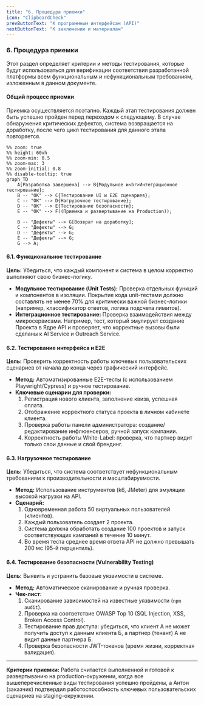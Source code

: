 ```yaml
---
title: "6. Процедура приемки"
icon: "ClipboardCheck"
prevButtonText: "К программным интерфейсам (API)"
nextButtonText: "К заключению и материалам"
---
```


### 6. Процедура приемки
Этот раздел определяет критерии и методы тестирования, которые будут использоваться для верификации соответствия разработанной платформы всем функциональным и нефункциональным требованиям, изложенным в данном документе.

#### Общий процесс приемки
Приемка осуществляется поэтапно. Каждый этап тестирования должен быть успешно пройден перед переходом к следующему. В случае обнаружения критических дефектов, система возвращается на доработку, после чего цикл тестирования для данного этапа повторяется.


```mermaid
%% zoom: true
%% height: 60vh
%% zoom-min: 0.5
%% zoom-max: 3
%% zoom-initial: 0.8
%% disable-tooltip: true
graph TD
    A[Разработка завершена] --> B{Модульное и<br>Интеграционное тестирование};
    B -- "OK" --> C{Тестирование UI и E2E сценариев};
    C -- "OK" --> D{Нагрузочное тестирование};
    D -- "OK" --> E{Тестирование безопасности};
    E -- "OK" --> F((Приемка и развертывание на Production));

    B -- "Дефекты" --> G[Возврат на доработку];
    C -- "Дефекты" --> G;
    D -- "Дефекты" --> G;
    E -- "Дефекты" --> G;
    G --> A;
```

#### 6.1. Функциональное тестирование
**Цель:** Убедиться, что каждый компонент и система в целом корректно выполняют свою бизнес-логику.
*   **Модульное тестирование (Unit Tests):** Проверка отдельных функций и компонентов в изоляции. Покрытие кода unit-тестами должно составлять не менее 70% для критически важной бизнес-логики (например, классификатор ответов, логика подсчета лимитов).
*   **Интеграционное тестирование:** Проверка взаимодействия между микросервисами. Например, тест, который эмулирует создание Проекта в Ядре API и проверяет, что корректные вызовы были сделаны к AI Service и Outreach Service.

#### 6.2. Тестирование интерфейса и E2E
**Цель:** Проверить корректность работы ключевых пользовательских сценариев от начала до конца через графический интерфейс.
*   **Метод:** Автоматизированные E2E-тесты (с использованием Playwright/Cypress) и ручное тестирование.
*   **Ключевые сценарии для проверки:**
    1.  Регистрация нового клиента, заполнение квиза, успешная оплата.
    2.  Отображение корректного статуса проекта в личном кабинете клиента.
    3.  Проверка работы панели администратора: создание/редактирование инфлюенсеров, ручной запуск кампании.
    4.  Корректность работы White-Label: проверка, что партнер видит только свои данные и свой брендинг.

#### 6.3. Нагрузочное тестирование
**Цель:** Убедиться, что система соответствует нефункциональным требованиям к производительности и масштабируемости.
*   **Метод:** Использование инструментов (k6, JMeter) для эмуляции высокой нагрузки на API.
*   **Сценарий:**
    1.  Одновременная работа 50 виртуальных пользователей (клиентов).
    2.  Каждый пользователь создает 2 проекта.
    3.  Система должна обработать создание 100 проектов и запуск соответствующих кампаний в течение 10 минут.
    4.  Во время теста среднее время ответа API не должно превышать 200 мс (95-й перцентиль).

#### 6.4. Тестирование безопасности (Vulnerability Testing)
**Цель:** Выявить и устранить базовые уязвимости в системе.
*   **Метод:** Автоматическое сканирование и ручная проверка.
*   **Чек-лист:**
    1.  Сканирование зависимостей на известные уязвимости (`npm audit`).
    2.  Проверка на соответствие OWASP Top 10 (SQL Injection, XSS, Broken Access Control).
    3.  Тестирование прав доступа: убедиться, что клиент А не может получить доступ к данным клиента Б, а партнер (тенант) А не видит данные партнера Б.
    4.  Проверка безопасности JWT-токенов (время жизни, корректная валидация).

---
**Критерии приемки:** Работа считается выполненной и готовой к развертыванию на production-окружении, когда все вышеперечисленные виды тестирования успешно пройдены, а Антон (заказчик) подтвердил работоспособность ключевых пользовательских сценариев на staging-окружении.
